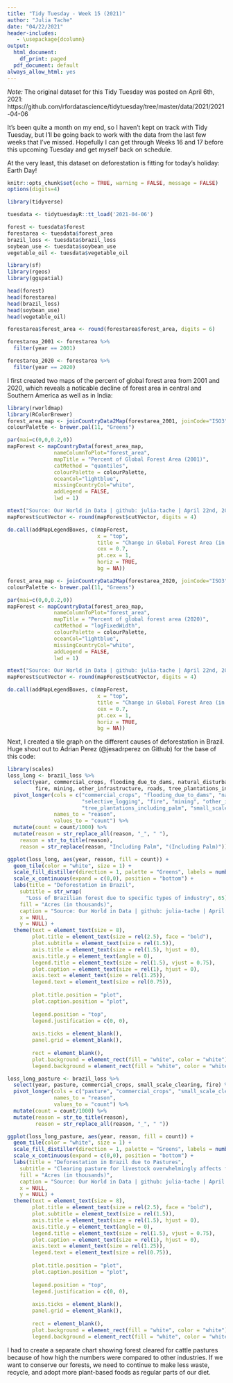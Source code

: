 ```yaml
---
title: "Tidy Tuesday - Week 15 (2021)"
author: "Julia Tache"
date: "04/22/2021"
header-includes:
   - \usepackage{dcolumn}
output:
  html_document:
    df_print: paged
  pdf_document: default 
always_allow_html: yes
---
```


*Note:* The original dataset for this Tidy Tuesday was posted on April 6th, 2021: https://github.com/rfordatascience/tidytuesday/tree/master/data/2021/2021-04-06 

It's been quite a month on my end, so I haven't kept on track with Tidy Tuesday, but I'll be going back to work with the data from the last few weeks that I've missed. Hopefully I can get through Weeks 16 and 17 before this upcoming Tuesday and get myself back on schedule. 

At the very least, this dataset on deforestation is fitting for today's holiday: Earth Day! 

```r
knitr::opts_chunk$set(echo = TRUE, warning = FALSE, message = FALSE)
options(digits=4)
```

```r
library(tidyverse)

tuesdata <- tidytuesdayR::tt_load('2021-04-06')
```

```r
forest <- tuesdata$forest
forestarea <- tuesdata$forest_area
brazil_loss <- tuesdata$brazil_loss
soybean_use <- tuesdata$soybean_use
vegetable_oil <- tuesdata$vegetable_oil
```

```r
library(sf)
library(rgeos)
library(ggspatial)

head(forest)
head(forestarea)
head(brazil_loss)
head(soybean_use)
head(vegetable_oil)

forestarea$forest_area <- round(forestarea$forest_area, digits = 6)

forestarea_2001 <- forestarea %>%
  filter(year == 2001)

forestarea_2020 <- forestarea %>%
  filter(year == 2020)
```

I first created two maps of the percent of global forest area from 2001 and 2020, which reveals a noticable decline of forest area in central and Southern America as well as in India: 

```r
library(rworldmap)
library(RColorBrewer)
forest_area_map <- joinCountryData2Map(forestarea_2001, joinCode="ISO3", nameJoinColumn = "code")
colourPalette <- brewer.pal(11, "Greens")

par(mai=c(0,0,0.2,0))
mapForest <- mapCountryData(forest_area_map,
               nameColumnToPlot="forest_area",
               mapTitle = "Percent of Global Forest Area (2001)",
               catMethod = "quantiles",
               colourPalette = colourPalette,
               oceanCol="lightblue",
               missingCountryCol="white",
               addLegend = FALSE,
               lwd = 1)

mtext("Source: Our World in Data | github: julia-tache | April 22nd, 2021", side = 1, line = -1)
mapForest$cutVector <- round(mapForest$cutVector, digits = 4)

do.call(addMapLegendBoxes, c(mapForest, 
                             x = "top", 
                             title = "Change in Global Forest Area (in %)",
                             cex = 0.7,
                             pt.cex = 1,
                             horiz = TRUE,
                             bg = NA))

```

```r
forest_area_map <- joinCountryData2Map(forestarea_2020, joinCode="ISO3", nameJoinColumn = "code")
colourPalette <- brewer.pal(11, "Greens")

par(mai=c(0,0,0.2,0))
mapForest <- mapCountryData(forest_area_map,
               nameColumnToPlot="forest_area",
               mapTitle = "Percent of global forest area (2020)",
               catMethod = "logFixedWidth",
               colourPalette = colourPalette,
               oceanCol="lightblue",
               missingCountryCol="white",
               addLegend = FALSE,
               lwd = 1)

mtext("Source: Our World in Data | github: julia-tache | April 22nd, 2021", side = 1, line = -1)
mapForest$cutVector <- round(mapForest$cutVector, digits = 4)

do.call(addMapLegendBoxes, c(mapForest, 
                             x = "top", 
                             title = "Change in Global Forest Area (in %)",
                             cex = 0.7,
                             pt.cex = 1,
                             horiz = TRUE,
                             bg = NA))
```

Next, I created a tile graph on the different causes of deforestation in Brazil. Huge shout out to Adrian Perez (@jesadrperez on Github) for the base of this code:  

```r
library(scales)
loss_long <- brazil_loss %>% 
  select(year, commercial_crops, flooding_due_to_dams, natural_disturbances, selective_logging, 
         fire, mining, other_infrastructure, roads, tree_plantations_including_palm, small_scale_clearing) %>%
  pivot_longer(cols = c("commercial_crops", "flooding_due_to_dams", "natural_disturbances", 
                        "selective_logging", "fire", "mining", "other_infrastructure", "roads", 
                        "tree_plantations_including_palm", "small_scale_clearing"), 
               names_to = "reason", 
               values_to = "count") %>%
  mutate(count = count/1000) %>%
  mutate(reason = str_replace_all(reason, "_", " "),
    reason = str_to_title(reason),
    reason = str_replace(reason, "Including Palm", "(Including Palm)"))

ggplot(loss_long, aes(year, reason, fill = count)) + 
  geom_tile(color = "white", size = 1) + 
  scale_fill_distiller(direction = 1, palette = "Greens", labels = number_format()) +
  scale_x_continuous(expand = c(0,0), position = "bottom") +
  labs(title = "Deforestation in Brazil",
    subtitle = str_wrap(
      "Loss of Brazilian forest due to specific types of industry", 65),
    fill = "Acres (in thousands)",
    caption = "Source: Our World in Data | github: julia-tache | April 22nd, 2021",
    x = NULL, 
    y = NULL) + 
  theme(text = element_text(size = 8),
        plot.title = element_text(size = rel(2.5), face = "bold"),
        plot.subtitle = element_text(size = rel(1.5)),
        axis.title = element_text(size = rel(1.5), hjust = 0), 
        axis.title.y = element_text(angle = 0),
        legend.title = element_text(size = rel(1.5), vjust = 0.75),
        plot.caption = element_text(size = rel(1), hjust = 0),
        axis.text = element_text(size = rel(1.25)),
        legend.text = element_text(size = rel(0.75)),
        
        plot.title.position = "plot",
        plot.caption.position = "plot",
  
        legend.position = "top",
        legend.justification = c(0, 0),
    
        axis.ticks = element_blank(),
        panel.grid = element_blank(),
    
        rect = element_blank(),
        plot.background = element_rect(fill = "white", color = "white"),
        legend.background = element_rect(fill = "white", color = "white"))
```

```r
loss_long_pasture <- brazil_loss %>% 
  select(year, pasture, commercial_crops, small_scale_clearing, fire) %>%
  pivot_longer(cols = c("pasture", "commercial_crops", "small_scale_clearing", "fire"), 
               names_to = "reason", 
               values_to = "count") %>%
  mutate(count = count/1000) %>%
  mutate(reason = str_to_title(reason),
         reason = str_replace_all(reason, "_", " "))

ggplot(loss_long_pasture, aes(year, reason, fill = count)) + 
  geom_tile(color = "white", size = 1) + 
  scale_fill_distiller(direction = 1, palette = "Greens", labels = number_format()) +
  scale_x_continuous(expand = c(0,0), position = "bottom") +
  labs(title = "Deforestation in Brazil due to Pastures",
    subtitle = "Clearing pasture for livestock overwhelmingly affects forest usage",
    fill = "Acres (in thousands)",
    caption = "Source: Our World in Data | github: julia-tache | April 22nd, 2021",
    x = NULL, 
    y = NULL) + 
  theme(text = element_text(size = 8),
        plot.title = element_text(size = rel(2.5), face = "bold"),
        plot.subtitle = element_text(size = rel(1.5)),
        axis.title = element_text(size = rel(1.5), hjust = 0), 
        axis.title.y = element_text(angle = 0),
        legend.title = element_text(size = rel(1.5), vjust = 0.75),
        plot.caption = element_text(size = rel(1), hjust = 0),
        axis.text = element_text(size = rel(1.25)),
        legend.text = element_text(size = rel(0.75)),
        
        plot.title.position = "plot",
        plot.caption.position = "plot",
  
        legend.position = "top",
        legend.justification = c(0, 0),
    
        axis.ticks = element_blank(),
        panel.grid = element_blank(),
    
        rect = element_blank(),
        plot.background = element_rect(fill = "white", color = "white"),
        legend.background = element_rect(fill = "white", color = "white"))
```

I had to create a separate chart showing forest cleared for cattle pastures because of how high the numbers were compared to other industries. If we want to conserve our forests, we need to continue to make less waste, recycle, and adopt more plant-based foods as regular parts of our diet. 
